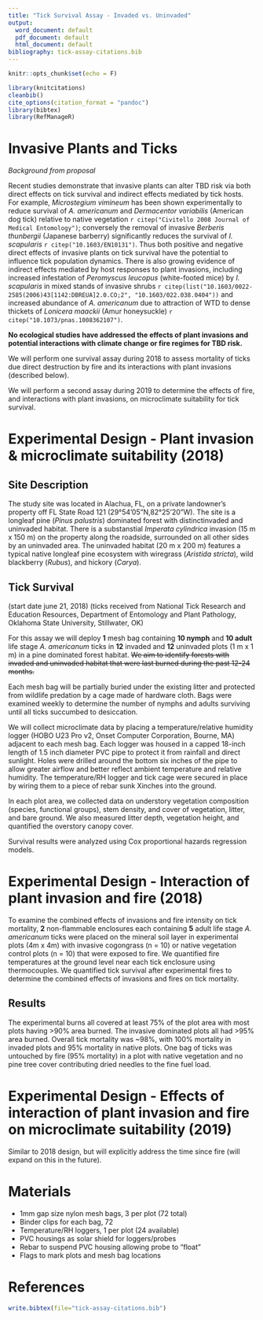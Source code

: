 ```yaml
---
title: "Tick Survival Assay - Invaded vs. Uninvaded"
output:
  word_document: default
  pdf_document: default
  html_document: default
bibliography: tick-assay-citations.bib
---
```


```r

knitr::opts_chunk$set(echo = F)

```

```r

library(knitcitations)
cleanbib()   
cite_options(citation_format = "pandoc")
library(bibtex)
library(RefManageR)

```

# Invasive Plants and Ticks 

*Background from proposal*  

Recent studies demonstrate that invasive plants can alter TBD risk via both direct effects on tick survival and indirect effects mediated by tick hosts. For example, *Microstegium vimineum* has been shown experimentally to reduce survival of *A. americanum* and *Dermacentor variabilis* (American dog tick) relative to native vegetation `r citep("Civitello 2008 Journal of Medical Entomology")`; conversely the removal of invasive *Berberis thunbergii* (Japanese barberry) significantly reduces the survival of *I. scapularis* `r citep("10.1603/EN10131")`. Thus both positive and negative direct effects of invasive plants on tick survival have the potential to influence tick population dynamics. There is also growing evidence of indirect effects mediated by host responses to plant invasions, including increased infestation of *Peromyscus leucopus* (white-footed mice) by *I. scapularis* in mixed stands of invasive shrubs `r citep(list("10.1603/0022-2585(2006)43[1142:DBREUA]2.0.CO;2", "10.1603/022.038.0404"))` and increased abundance of *A. americanum* due to attraction of WTD to dense thickets of *Lonicera maackii* (Amur honeysuckle) `r citep("10.1073/pnas.1008362107")`.

**No ecological studies have addressed the effects of plant invasions and potential interactions with climate change or fire regimes for TBD risk.**

We will perform one survival assay during 2018 to assess mortality of ticks due direct destruction by fire and its interactions with plant invasions (described below).

We will perform a second assay during 2019 to determine the effects of fire, and interactions with plant invasions, on microclimate suitability for tick survival.


# Experimental Design - Plant invasion & microclimate suitability (2018)

## Site Description

The study site was located in Alachua, FL, on a private landowner's property off FL State Road 121 (29°54'05"N,82°25'20"W). The site is a longleaf pine (*Pinus palustris*) dominated forest with distinctinvaded and uninvaded habitat. There is a substanstial *Imperata cylindrica* invasion (15 m x 150 m) on the property along the roadside, surrounded on all other sides by an uninvaded area. The uninvaded habitat (20 m x 200 m) features a typical native longleaf pine ecosystem with wiregrass (*Aristida stricta*), wild blackberry (*Rubus*), and hickory (*Carya*).

## Tick Survival

(start date june 21, 2018)
(ticks received from National Tick Research and Education Resources, Department of Entomology and Plant Pathology, Oklahoma State University, Stillwater, OK)

For this assay we will deploy **1** mesh bag containing **10 nymph** and **10 adult** life stage *A. americanum* ticks in **12** invaded and **12** uninvaded plots (1 m x 1 m) in a pine dominated forest habitat. ~~We aim to identify forests with invaded and uninvaded habitat that were last burned during the past 12-24 months.~~

Each mesh bag will be partially buried under the existing litter and protected from wildlife predation by a cage made of hardware cloth. Bags were examined weekly to determine the number of nymphs and adults surviving until all ticks succumbed to desiccation. 

We will collect microclimate data by placing a temperature/relative humidity logger (HOBO U23 Pro v2, Onset Computer Corporation, Bourne, MA) adjacent to each mesh bag. Each logger was housed in a capped 18-inch length of 1.5 inch diameter PVC pipe to protect it from rainfall and direct sunlight. Holes were drilled around the bottom six inches of the pipe to allow greater airflow and better reflect ambient temperature and relative humidity. The temperature/RH logger and tick cage were secured in place by wiring them to a piece of rebar sunk Xinches into the ground.

In each plot area, we collected data on understory vegetation composition (species, functional groups), stem density, and cover of vegetation, litter, and bare ground. We also measured litter depth, vegetation height, and quantified the overstory canopy cover.

Survival results were analyzed using Cox proportional hazards regression models.


# Experimental Design - Interaction of plant invasion and fire (2018)

To examine the combined effects of invasions and fire intensity on tick mortality, **2** non-flammable enclosures each containing **5** adult life stage *A. americanum* ticks were placed on the mineral soil layer in experimental plots (4m x 4m) with invasive cogongrass (n = 10) or native vegetation control plots (n = 10) that were exposed to fire. We quantified fire temperatures at the ground level near each tick enclosure using thermocouples. We quantified tick survival after experimental fires to determine the combined effects of invasions and fires on tick mortality.

## Results

The experimental burns all covered at least 75% of the plot area with most plots having >90% area burned. The invasive dominated plots all had >95% area burned. Overall tick mortality was ~98%, with 100% mortality in invaded plots and 95% mortality in native plots. One bag of ticks was untouched by fire (95% mortality) in a plot with native vegetation and no pine tree cover contributing dried needles to the fine fuel load.


# Experimental Design - Effects of interaction of plant invasion and fire on microclimate suitability (2019)

Similar to 2018 design, but will explicitly address the time since fire (will expand on this in the future).

# Materials

- 1mm gap size nylon mesh bags, 3 per plot (72 total)
- Binder clips for each bag, 72
- Temperature/RH loggers, 1 per plot (24 available)
- PVC housings as solar shield for loggers/probes
- Rebar to suspend PVC housing allowing probe to "float"
- Flags to mark plots and mesh bag locations

# References
```r
write.bibtex(file="tick-assay-citations.bib")
```
